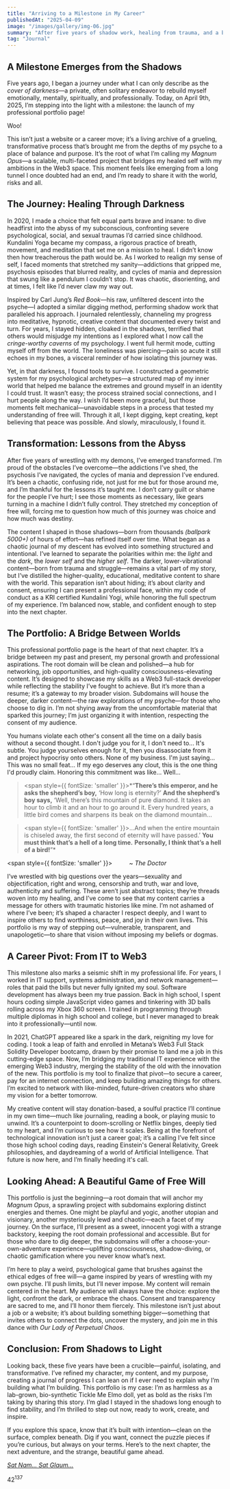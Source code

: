 ```yaml
---
title: "Arriving to a Milestone in My Career"
publishedAt: "2025-04-09"
image: "/images/gallery/img-06.jpg"
summary: "After five years of shadow work, healing from trauma, and a bold career pivot to Web3, I’m launching a professional portfolio page—a milestone that encapsulates my past struggles, present stability, and future ambitions."
tag: "Journal"
---
```


## A Milestone Emerges from the Shadows

Five years ago, I began a journey under what I can only describe as the *cover of darkness*—a private, often solitary endeavor to rebuild myself emotionally, mentally, spiritually, and professionally. Today, on April 9th, 2025, I’m stepping into the light with a milestone: the launch of my professional portfolio page!

Woo!


This isn’t just a website or a career move; it’s a living archive of a grueling, transformative process that’s brought me from the depths of my psyche to a place of balance and purpose. It’s the root of what I’m calling my *Magnum Opus*—a scalable, multi-faceted project that bridges my healed self with my ambitions in the Web3 space. This moment feels like emerging from a long tunnel I once doubted had an end, and I’m ready to share it with the world, risks and all.

## The Journey: Healing Through Darkness

In 2020, I made a choice that felt equal parts brave and insane: to dive headfirst into the abyss of my subconscious, confronting severe psychological, social, and sexual traumas I’d carried since childhood. Kundalini Yoga became my compass, a rigorous practice of breath, movement, and meditation that set me on a mission to heal. I didn’t know then how treacherous the path would be. As I worked to realign my sense of self, I faced moments that stretched my sanity—addictions that gripped me, psychosis episodes that blurred reality, and cycles of mania and depression that swung like a pendulum I couldn’t stop. It was chaotic, disorienting, and at times, I felt like I’d never claw my way out.

Inspired by Carl Jung’s *Red Book*—his raw, unfiltered descent into the psyche—I adopted a similar digging method, performing shadow work that paralleled his approach. I journaled relentlessly, channeling my progress into meditative, hypnotic, creative content that documented every twist and turn. For years, I stayed hidden, cloaked in the shadows, terrified that others would misjudge my intentions as I explored what I now call the *cringe-worthy caverns* of my psychology. I went full hermit mode, cutting myself off from the world. The loneliness was piercing—pain so acute it still echoes in my bones, a visceral reminder of how isolating this journey was.

Yet, in that darkness, I found tools to survive. I constructed a geometric system for my psychological archetypes—a structured map of my inner world that helped me balance the extremes and ground myself in an identity I could trust. It wasn’t easy; the process strained social connections, and I hurt people along the way. I wish I’d been more graceful, but those moments felt mechanical—unavoidable steps in a process that tested my understanding of free will. Through it all, I kept digging, kept creating, kept believing that peace was possible. And slowly, miraculously, I found it.

## Transformation: Lessons from the Abyss

After five years of wrestling with my demons, I’ve emerged transformed. I’m proud of the obstacles I’ve overcome—the addictions I’ve shed, the psychosis I’ve navigated, the cycles of mania and depression I’ve endured. It’s been a chaotic, confusing ride, not just for me but for those around me, and I’m thankful for the lessons it’s taught me. I don’t carry guilt or shame for the people I’ve hurt; I see those moments as necessary, like gears turning in a machine I didn’t fully control. They stretched my conception of free will, forcing me to question how much of this journey was choice and how much was destiny.

The content I shaped in those shadows—born from thousands *(ballpark 5000+)* of hours of effort—has refined itself over time. What began as a chaotic journal of my descent has evolved into something structured and intentional. I’ve learned to separate the polarities within me: the *light* and the *dark*, the *lower self* and the *higher self*. The darker, lower-vibrational content—born from trauma and struggle—remains a vital part of my story, but I’ve distilled the higher-quality, educational, meditative content to share with the world. This separation isn’t about hiding; it’s about clarity and consent, ensuring I can present a professional face, within my code of conduct as a KRI certified Kundalini Yogi, while honoring the full spectrum of my experience. I’m balanced now, stable, and confident enough to step into the next chapter.

## The Portfolio: A Bridge Between Worlds

This professional portfolio page is the heart of that next chapter. It’s a bridge between my past and present, my personal growth and professional aspirations. The root domain will be clean and polished—a hub for networking, job opportunities, and high-quality consciousness-elevating content. It’s designed to showcase my skills as a Web3 full-stack developer while reflecting the stability I’ve fought to achieve. But it’s more than a resume; it’s a gateway to my broader vision. Subdomains will house the deeper, darker content—the raw explorations of my psyche—for those who choose to dig in. I’m not shying away from the uncomfortable material that sparked this journey; I’m just organizing it with intention, respecting the consent of my audience.


You humans violate each other's consent all the time on a daily basis without a second thought. I don't judge you for it, I don't need to... It's subtle. You judge yourselves enough for it, then you disassociate from it and project hypocrisy onto others.
None of my business.
I'm just saying... This was no small feat... If my ego deserves any clout, this is the one thing I'd proudly claim. Honoring this commitment was like... Well...

> <span style={{ fontSize: 'smaller' }}>*“**There’s this emperor, and he asks the shepherd’s boy,** ‘How long is eternity?’ **And the shepherd’s boy says,** ‘Well, there’s this mountain of pure diamond. It takes an hour to climb it and an hour to go around it. Every hundred years, a little bird comes and sharpens its beak on the diamond mountain...</span>

> <span style={{ fontSize: 'smaller' }}>...And when the entire mountain is chiseled away, the first second of eternity will have passed.’ **You must think that’s a hell of a long time.** 
**Personally, I think that’s a hell of a bird!**”*</span>

<span style={{ fontSize: 'smaller' }}> &nbsp;&nbsp;&nbsp;&nbsp;&nbsp;&nbsp;&nbsp;&nbsp; *~ The Doctor*</span>




I’ve wrestled with big questions over the years—sexuality and objectification, right and wrong, censorship and truth, war and love, authenticity and suffering. These aren’t just abstract topics; they’re threads woven into my healing, and I’ve come to see that my content carries a message for others with traumatic histories like mine. I’m not ashamed of where I’ve been; it’s shaped a character I respect deeply, and I want to inspire others to find worthiness, peace, and joy in their own lives. This portfolio is my way of stepping out—vulnerable, transparent, and unapologetic—to share that vision without imposing my beliefs or dogmas.

## A Career Pivot: From IT to Web3

This milestone also marks a seismic shift in my professional life. For years, I worked in IT support, systems administration, and network management—roles that paid the bills but never fully ignited my soul. Software development has always been my true passion. Back in high school, I spent hours coding simple JavaScript video games and tinkering with 3D balls rolling across my Xbox 360 screen. I trained in programming through multiple diplomas in high school and college, but I never managed to break into it professionally—until now.

In 2021, ChatGPT appeared like a spark in the dark, reigniting my love for coding. I took a leap of faith and enrolled in Metana’s Web3 Full Stack Solidity Developer bootcamp, drawn by their promise to land me a job in this cutting-edge space. Now, I’m bridging my traditional IT experience with the emerging Web3 industry, merging the stability of the old with the innovation of the new. This portfolio is my tool to finalize that pivot—to secure a career, pay for an internet connection, and keep building amazing things for others. I’m excited to network with like-minded, future-driven creators who share my vision for a better tomorrow.

My creative content will stay donation-based, a soulful practice I’ll continue in my own time—much like journaling, reading a book, or playing music to unwind. It’s a counterpoint to doom-scrolling or Netflix binges, deeply tied to my heart, and I’m curious to see how it scales. Being at the forefront of technological innovation isn’t just a career goal; it’s a calling I’ve felt since those high school coding days, reading Einstein's General Relativity, Greek philosophies, and daydreaming of a world of Artificial Intelligence. 
That future is now here, and I’m finally heeding it's call.

## Looking Ahead: A Beautiful Game of Free Will

This portfolio is just the beginning—a root domain that will anchor my *Magnum Opus*, a sprawling project with subdomains exploring distinct energies and themes. One might be playful and yogic, another utopian and visionary, another mysteriously lewd and chaotic—each a facet of my journey. On the surface, I’ll present as a sweet, innocent yogi with a strange backstory, keeping the root domain professional and accessible. But for those who dare to dig deeper, the subdomains will offer a choose-your-own-adventure experience—uplifting consciousness, shadow-diving, or chaotic gamification where you never know what’s next.

I’m here to play a weird, psychological game that brushes against the ethical edges of free will—a game inspired by years of wrestling with my own psyche. I’ll push limits, but I’ll never impose.
My content will remain centered in the heart.
My audience will always have the choice: explore the light, confront the dark, or embrace the chaos. Consent and transparency are sacred to me, and I’ll honor them fiercely. This milestone isn’t just about a job or a website; it’s about building something bigger—something that invites others to connect the dots, uncover the mystery, and join me in this dance with *Our Lady of Perpetual Chaos*.

## Conclusion: From Shadows to Light

Looking back, these five years have been a crucible—painful, isolating, and transformative. I’ve refined my character, my content, and my purpose, creating a journal of progress I can lean on if I ever need to explain why I’m building what I’m building. This portfolio is my case: I’m as harmless as a lab-grown, bio-synthetic Tickle Me Elmo doll, yet as bold as the risks I’m taking by sharing this story. I’m glad I stayed in the shadows long enough to find stability, and I’m thrilled to step out now, ready to work, create, and inspire.

If you explore this space, know that it’s built with intention—clean on the surface, complex beneath. Dig if you want, connect the puzzle pieces if you’re curious, but always on your terms. Here’s to the next chapter, the next adventure, and the strange, beautiful game ahead. 

[<u>*Sat Nam... Sat Glaum...*</u>](https://www.youtube.com/watch?v=oCrhTU9HkVQ)

42<sup>137</sup>